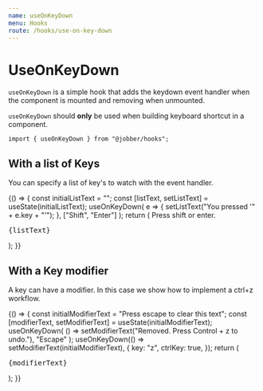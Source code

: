 ```yaml
---
name: useOnKeyDown
menu: Hooks
route: /hooks/use-on-key-down
---
```



# UseOnKeyDown

`useOnKeyDown` is a simple hook that adds the keydown event handler when the
component is mounted and removing when unmounted.

`useOnKeyDown` should **only** be used when building keyboard shortcut in a
component.

```tsx
import { useOnKeyDown } from "@jobber/hooks";
```

## With a list of Keys

You can specify a list of key's to watch with the event handler.

<Playground>
  {() => {
    const initialListText = "";
    const [listText, setListText] = useState(initialListText);
    useOnKeyDown(
      e => {
        setListText("You pressed '" + e.key + "'");
      },
      ["Shift", "Enter"]
    );
    return (
      <Card title="Shift or Enter Example">
        <Content>
          Press shift or enter.
          <pre>{listText}</pre>
        </Content>
      </Card>
    );
  }}
</Playground>

## With a Key modifier

A key can have a modifier. In this case we show how to implement a ctrl+z
workflow.

<Playground>
  {() => {
    const initialModifierText = "Press escape to clear this text";
    const [modifierText, setModifierText] = useState(initialModifierText);
    useOnKeyDown(
      () => setModifierText("Removed. Press Control + z to undo."),
      "Escape"
    );
    useOnKeyDown(() => setModifierText(initialModifierText), {
      key: "z",
      ctrlKey: true,
    });
    return (
      <Card title="Escape and Ctrl-z Example">
        <Content>
          <pre>{modifierText}</pre>
        </Content>
      </Card>
    );
  }}
</Playground>
